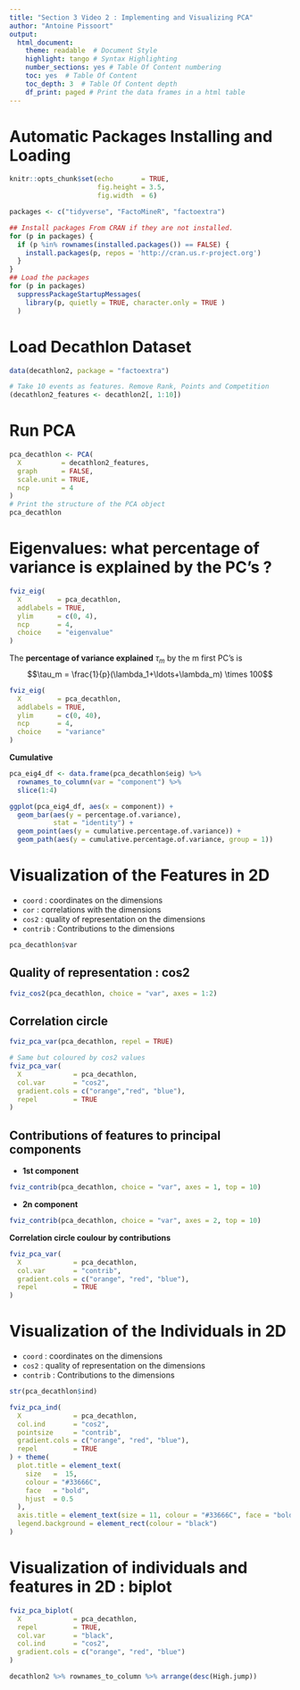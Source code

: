 ```yaml
---
title: "Section 3 Video 2 : Implementing and Visualizing PCA"
author: "Antoine Pissoort"
output: 
  html_document:  
    theme: readable  # Document Style
    highlight: tango # Syntax Highlighting
    number_sections: yes # Table Of Content numbering
    toc: yes  # Table Of Content
    toc_depth: 3  # Table Of Content depth
    df_print: paged # Print the data frames in a html table
---
```

  
  
# Automatic Packages Installing and Loading 
  
```r
knitr::opts_chunk$set(echo       = TRUE,
                      fig.height = 3.5,
                      fig.width  = 6)

packages <- c("tidyverse", "FactoMineR", "factoextra")

## Install packages From CRAN if they are not installed.
for (p in packages) {
  if (p %in% rownames(installed.packages()) == FALSE) {
    install.packages(p, repos = 'http://cran.us.r-project.org')
  }
}
## Load the packages
for (p in packages)
  suppressPackageStartupMessages(
    library(p, quietly = TRUE, character.only = TRUE ) 
  )
```


# Load Decathlon Dataset  

```r
data(decathlon2, package = "factoextra")

# Take 10 events as features. Remove Rank, Points and Competition
(decathlon2_features <- decathlon2[, 1:10])
```


# Run PCA

```r
pca_decathlon <- PCA(
  X          = decathlon2_features,
  graph      = FALSE,
  scale.unit = TRUE,
  ncp        = 4
)
# Print the structure of the PCA object
pca_decathlon
```


# Eigenvalues: what percentage of variance is explained by the PC's ?  

```r
fviz_eig(
  X         = pca_decathlon,
  addlabels = TRUE,
  ylim      = c(0, 4),
  ncp       = 4,
  choice    = "eigenvalue"
)
```

The **percentage of variance explained** $\tau_m$ by the m first PC's is $$\tau_m = \frac{1}{p}(\lambda_1+\ldots+\lambda_m) \times 100$$

```r
fviz_eig(
  X         = pca_decathlon,
  addlabels = TRUE,
  ylim      = c(0, 40),
  ncp       = 4,
  choice    = "variance"
)
```

**Cumulative**
```r
pca_eig4_df <- data.frame(pca_decathlon$eig) %>% 
  rownames_to_column(var = "component") %>% 
  slice(1:4)

ggplot(pca_eig4_df, aes(x = component)) +
  geom_bar(aes(y = percentage.of.variance),
           stat = "identity") +
  geom_point(aes(y = cumulative.percentage.of.variance)) +
  geom_path(aes(y = cumulative.percentage.of.variance, group = 1))
```



# Visualization of the Features in 2D

* `coord`   : coordinates on the dimensions
* `cor`     : correlations with the dimensions
* `cos2`    : quality of representation on the dimensions
* `contrib` : Contributions to the dimensions

```r
pca_decathlon$var
```


## Quality of representation : cos2

```r
fviz_cos2(pca_decathlon, choice = "var", axes = 1:2)
```


## Correlation circle 

```r
fviz_pca_var(pca_decathlon, repel = TRUE)
```

```r
# Same but coloured by cos2 values
fviz_pca_var(
  X             = pca_decathlon,
  col.var       = "cos2",
  gradient.cols = c("orange","red", "blue"),
  repel         = TRUE 
)
```

## Contributions of features to principal components

* **1st component**
```r
fviz_contrib(pca_decathlon, choice = "var", axes = 1, top = 10)
```

* **2n component**
```r
fviz_contrib(pca_decathlon, choice = "var", axes = 2, top = 10)
```

**Correlation circle coulour by contributions**
```r
fviz_pca_var(
  X             = pca_decathlon,
  col.var       = "contrib",
  gradient.cols = c("orange", "red", "blue"),
  repel         = TRUE
)
```




# Visualization of the Individuals in 2D

* `coord`   : coordinates on the dimensions
* `cos2`    : quality of representation on the dimensions
* `contrib` : Contributions to the dimensions

```r
str(pca_decathlon$ind)
```


```r
fviz_pca_ind(
  X             = pca_decathlon,
  col.ind       = "cos2",
  pointsize     = "contrib",
  gradient.cols = c("orange", "red", "blue"),
  repel         = TRUE
) + theme(
  plot.title = element_text(
    size   =  15,
    colour = "#33666C",
    face   = "bold",
    hjust  = 0.5
  ),
  axis.title = element_text(size = 11, colour = "#33666C", face = "bold"),
  legend.background = element_rect(colour = "black")
)
```


# Visualization of individuals and features in 2D : biplot

```r
fviz_pca_biplot(
  X             = pca_decathlon,
  repel         = TRUE,
  col.var       = "black",
  col.ind       = "cos2", 
  gradient.cols = c("orange", "red", "blue")
)
```


```r
decathlon2 %>% rownames_to_column %>% arrange(desc(High.jump))
```
